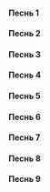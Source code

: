 #### Песнь 1

<MdxLoader src="KanonAndKrit/Pesn13" lang={props.lang} />

#### Песнь 2

<MdxLoader src="KanonAndKrit/Pesn23" lang={props.lang} />

#### Песнь 3

<MdxLoader src="KanonAndKrit/Pesn33" lang={props.lang} />

#### Песнь 4

<MdxLoader src="KanonAndKrit/Pesn43" lang={props.lang} />

#### Песнь 5

<MdxLoader src="KanonAndKrit/Pesn53" lang={props.lang} />

#### Песнь 6

<MdxLoader src="KanonAndKrit/Pesn63" lang={props.lang} />

#### Песнь 7

<MdxLoader src="KanonAndKrit/Pesn73" lang={props.lang} />

#### Песнь 8

<MdxLoader src="KanonAndKrit/Pesn83" lang={props.lang} />

#### Песнь 9

<MdxLoader src="KanonAndKrit/Pesn93" lang={props.lang} />
